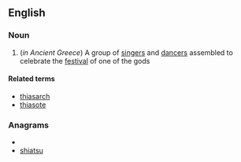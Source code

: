 ==English==

===Noun===
{{en-noun|es}}

#(''in Ancient Greece'') A group of [[singer]]s and [[dancer]]s assembled to celebrate the [[festival]] of one of the gods

====Related terms====
*[[thiasarch]]
*[[thiasote]]

===Anagrams===
* {{alphagram|ahisstu}}
* [[shiatsu#English|shiatsu]]